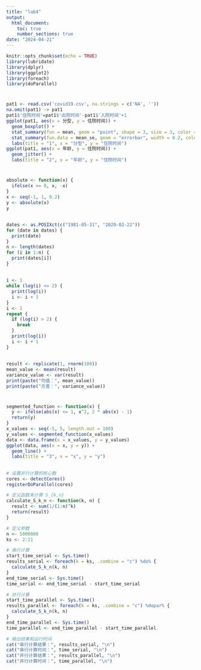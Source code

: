 ---
title: "lab4"
output: 
  html_document: 
    toc: true
    number_sections: true
date: "2024-04-21"
---

```{r setup, include=FALSE}
knitr::opts_chunk$set(echo = TRUE)
library(lubridate)
library(dplyr)
library(ggplot2)
library(foreach)
library(doParallel)
```

#
```{r}
pat1 <- read.csv('covid19.csv', na.strings = c('NA', ''))
na.omit(pat1) -> pat1
pat1$'住院时间'=pat1$'出院时间'-pat1$'入院时间'+1
ggplot(pat1, aes(x = 分型, y = 住院时间)) +
  geom_boxplot() +
  stat_summary(fun = mean, geom = "point", shape = 3, size = 3, color = "red") +
  stat_summary(fun.data = mean_se, geom = "errorbar", width = 0.2, color = "blue") +
  labs(title = "1", x = "分型", y = "住院时间")
ggplot(pat1, aes(x = 年龄, y = 住院时间)) +
  geom_jitter() +
  labs(title = "2", x = "年龄", y = "住院时间")
```

#
##
```{r}
absolute <- function(x) {
  ifelse(x >= 0, x, -x)
}
x <- seq(-1, 1, 0.2)
y <- absolute(x)
y
```
##
```{r}
dates <- as.POSIXct(c("1981-05-31", "2020-02-22"))
for (date in dates) {
  print(date)
}
n <- length(dates)
for (i in 1:n) {
  print(dates[i])
}
```
##
```{r}
i <- 1
while (log(i) <= 2) {
  print(log(i))
  i <- i + 1
}
i <- 1
repeat {
  if (log(i) > 2) {
    break
  }
  print(log(i))
  i <- i + 1
}
```
##
```{r}
result <- replicate(1, rnorm(100))
mean_value <- mean(result)
variance_value <- var(result)
print(paste("均值：", mean_value))
print(paste("方差：", variance_value))
```

#
##
```{r}
segmented_function <- function(x) {
  y <- ifelse(abs(x) <= 1, x^2, 2 * abs(x) - 1)
  return(y)
}
x_values <- seq(-5, 5, length.out = 100)
y_values <- segmented_function(x_values)
data <- data.frame(x = x_values, y = y_values)
ggplot(data, aes(x = x, y = y)) +
  geom_line() +
  labs(title = "3", x = "x", y = "y")
```

##
```{r}
# 设置并行计算的核心数
cores <- detectCores()
registerDoParallel(cores)

# 定义函数来计算 S_{k,n}
calculate_S_k_n <- function(k, n) {
  result <- sum(1/(1:n)^k)
  return(result)
}

# 定义参数
n <- 5000000
ks <- 2:21

# 串行计算
start_time_serial <- Sys.time()
results_serial <- foreach(k = ks, .combine = "c") %do% {
  calculate_S_k_n(k, n)
}
end_time_serial <- Sys.time()
time_serial <- end_time_serial - start_time_serial

# 并行计算
start_time_parallel <- Sys.time()
results_parallel <- foreach(k = ks, .combine = "c") %dopar% {
  calculate_S_k_n(k, n)
}
end_time_parallel <- Sys.time()
time_parallel <- end_time_parallel - start_time_parallel

# 输出结果和运行时间
cat("串行计算结果：", results_serial, "\n")
cat("串行计算时间：", time_serial, "\n")
cat("并行计算结果：", results_parallel, "\n")
cat("并行计算时间：", time_parallel, "\n")
```